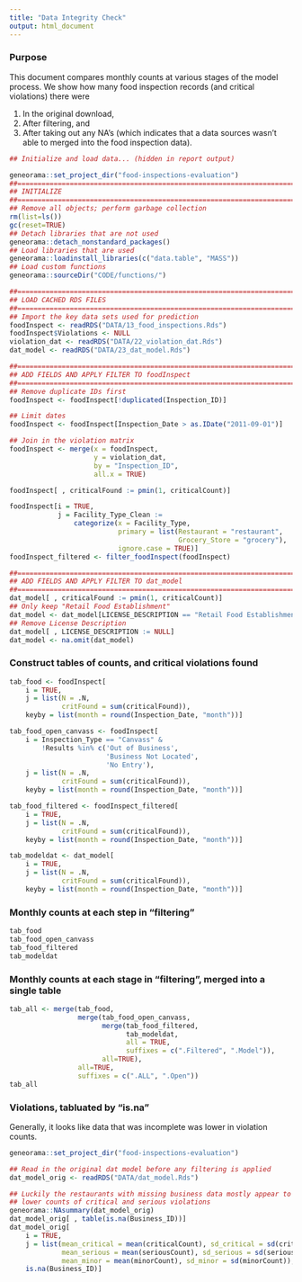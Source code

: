 ```yaml
---
title: "Data Integrity Check"
output: html_document
---
```


### Purpose

This document compares monthly counts at various stages of the model process.  We show how many food inspection records (and critical violations) there were

1. In the original download, 
2. After filtering, and
2. After taking out any NA's (which indicates that a data sources wasn't able to merged into the food inspection data).

```r

## Initialize and load data... (hidden in report output)

geneorama::set_project_dir("food-inspections-evaluation")
##==============================================================================
## INITIALIZE
##==============================================================================
## Remove all objects; perform garbage collection
rm(list=ls())
gc(reset=TRUE)
## Detach libraries that are not used
geneorama::detach_nonstandard_packages()
## Load libraries that are used
geneorama::loadinstall_libraries(c("data.table", "MASS"))
## Load custom functions
geneorama::sourceDir("CODE/functions/")

##==============================================================================
## LOAD CACHED RDS FILES
##==============================================================================
## Import the key data sets used for prediction
foodInspect <- readRDS("DATA/13_food_inspections.Rds")
foodInspect$Violations <- NULL
violation_dat <- readRDS("DATA/22_violation_dat.Rds")
dat_model <- readRDS("DATA/23_dat_model.Rds")

##==============================================================================
## ADD FIELDS AND APPLY FILTER TO foodInspect
##==============================================================================
## Remove duplicate IDs first
foodInspect <- foodInspect[!duplicated(Inspection_ID)]

## Limit dates
foodInspect <- foodInspect[Inspection_Date > as.IDate("2011-09-01")]

## Join in the violation matrix
foodInspect <- merge(x = foodInspect, 
                     y = violation_dat, 
                     by = "Inspection_ID", 
                     all.x = TRUE)

foodInspect[ , criticalFound := pmin(1, criticalCount)]

foodInspect[i = TRUE, 
            j = Facility_Type_Clean := 
                categorize(x = Facility_Type,
                           primary = list(Restaurant = "restaurant",
                                          Grocery_Store = "grocery"),
                           ignore.case = TRUE)]
foodInspect_filtered <- filter_foodInspect(foodInspect)

##==============================================================================
## ADD FIELDS AND APPLY FILTER TO dat_model
##==============================================================================
dat_model[ , criticalFound := pmin(1, criticalCount)]
## Only keep "Retail Food Establishment"
dat_model <- dat_model[LICENSE_DESCRIPTION == "Retail Food Establishment"]
## Remove License Description
dat_model[ , LICENSE_DESCRIPTION := NULL]
dat_model <- na.omit(dat_model)

```

### Construct tables of counts, and critical violations found 

```r
tab_food <- foodInspect[
    i = TRUE, 
    j = list(N = .N, 
             critFound = sum(criticalFound)), 
    keyby = list(month = round(Inspection_Date, "month"))]

tab_food_open_canvass <- foodInspect[
    i = Inspection_Type == "Canvass" &
        !Results %in% c('Out of Business',
                        'Business Not Located',
                        'No Entry'), 
    j = list(N = .N, 
             critFound = sum(criticalFound)), 
    keyby = list(month = round(Inspection_Date, "month"))]

tab_food_filtered <- foodInspect_filtered[
    i = TRUE, 
    j = list(N = .N, 
             critFound = sum(criticalFound)), 
    keyby = list(month = round(Inspection_Date, "month"))]

tab_modeldat <- dat_model[
    i = TRUE, 
    j = list(N = .N, 
             critFound = sum(criticalFound)), 
    keyby = list(month = round(Inspection_Date, "month"))]
```

### Monthly counts at each step in "filtering"

```r
tab_food
tab_food_open_canvass
tab_food_filtered
tab_modeldat

```

### Monthly counts at each stage in "filtering", merged into a single table

```r
tab_all <- merge(tab_food, 
                 merge(tab_food_open_canvass, 
                       merge(tab_food_filtered,
                             tab_modeldat, 
                             all = TRUE,
                             suffixes = c(".Filtered", ".Model")), 
                       all=TRUE),
                 all=TRUE,
                 suffixes = c(".ALL", ".Open"))
tab_all
```


### Violations, tabluated by "is.na"

Generally, it looks like data that was incomplete was lower in violation counts.

```r
geneorama::set_project_dir("food-inspections-evaluation")

## Read in the original dat model before any filtering is applied
dat_model_orig <- readRDS("DATA/dat_model.Rds")

## Luckily the restaurants with missing business data mostly appear to have
## lower counts of critical and serious violations
geneorama::NAsummary(dat_model_orig)
dat_model_orig[ , table(is.na(Business_ID))]
dat_model_orig[
    i = TRUE,
    j = list(mean_critical = mean(criticalCount), sd_critical = sd(criticalCount),
             mean_serious = mean(seriousCount), sd_serious = sd(seriousCount),
             mean_minor = mean(minorCount), sd_minor = sd(minorCount)), 
    is.na(Business_ID)]
```











